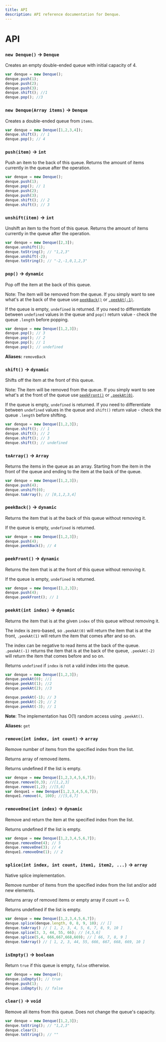 ```yaml
---
title: API
description: API reference documentation for Denque.
---
```


# API

### `new Denque()` -> `Denque`

Creates an empty double-ended queue with initial capacity of 4.

```js
var denque = new Denque();
denque.push(1);
denque.push(2);
denque.push(3);
denque.shift(); //1
denque.pop(); //3
```


### `new Denque(Array items)` -> `Denque`

Creates a double-ended queue from `items`.

```js
var denque = new Denque([1,2,3,4]);
denque.shift(); // 1
denque.pop(); // 4
```


### `push(item)` -> `int`

Push an item to the back of this queue. Returns the amount of items currently in the queue after the operation.

```js
var denque = new Denque();
denque.push(1);
denque.pop(); // 1
denque.push(2);
denque.push(3);
denque.shift(); // 2
denque.shift(); // 3
```



### `unshift(item)` -> `int`

Unshift an item to the front of this queue. Returns the amount of items currently in the queue after the operation.

```js
var denque = new Denque([2,3]);
denque.unshift(1);
denque.toString(); // "1,2,3"
denque.unshift(-2);
denque.toString(); // "-2,-1,0,1,2,3"
```




### `pop()` -> `dynamic`

Pop off the item at the back of this queue.

Note: The item will be removed from the queue. If you simply want to see what's at the back of the queue use [`peekBack()`](#peekback---dynamic) or [`.peekAt(-1)`](#peekAtint-index---dynamic).

If the queue is empty, `undefined` is returned. If you need to differentiate between `undefined` values in the queue and `pop()` return value -
check the queue `.length` before popping.

```js
var denque = new Denque([1,2,3]);
denque.pop(); // 3
denque.pop(); // 2
denque.pop(); // 1
denque.pop(); // undefined
```

**Aliases:** `removeBack`



### `shift()` -> `dynamic`

Shifts off the item at the front of this queue.

Note: The item will be removed from the queue. If you simply want to see what's at the front of the queue use [`peekFront()`](#peekfront---dynamic) or [`.peekAt(0)`](#peekAtint-index---dynamic).

If the queue is empty, `undefined` is returned. If you need to differentiate between `undefined` values in the queue and `shift()` return value -
check the queue `.length` before shifting.

```js
var denque = new Denque([1,2,3]);
denque.shift(); // 1
denque.shift(); // 2
denque.shift(); // 3
denque.shift(); // undefined
```



### `toArray()` -> `Array`

Returns the items in the queue as an array. Starting from the item in the front of the queue and ending to the item at the back of the queue.

```js
var denque = new Denque([1,2,3]);
denque.push(4);
denque.unshift(0);
denque.toArray(); // [0,1,2,3,4]
```



### `peekBack()` -> `dynamic`

Returns the item that is at the back of this queue without removing it.

If the queue is empty, `undefined` is returned.

```js
var denque = new Denque([1,2,3]);
denque.push(4);
denque.peekBack(); // 4
```



### `peekFront()` -> `dynamic`

Returns the item that is at the front of this queue without removing it.

If the queue is empty, `undefined` is returned.

```js
var denque = new Denque([1,2,3]);
denque.push(4);
denque.peekFront(); // 1
```



### `peekAt(int index)` -> `dynamic`

Returns the item that is at the given `index` of this queue without removing it.

The index is zero-based, so `.peekAt(0)` will return the item that is at the front, `.peekAt(1)` will return
the item that comes after and so on.

The index can be negative to read items at the back of the queue. `.peekAt(-1)` returns the item that is at the back of the queue,
`.peekAt(-2)` will return the item that comes before and so on.

Returns `undefined` if `index` is not a valid index into the queue.

```js
var denque = new Denque([1,2,3]);
denque.peekAt(0); //1
denque.peekAt(1); //2
denque.peekAt(2); //3

denque.peekAt(-1); // 3
denque.peekAt(-2); // 2
denque.peekAt(-3); // 1
```

**Note**: The implementation has O(1) random access using `.peekAt()`.

**Aliases:** `get`



### `remove(int index, int count)` -> `array`

Remove number of items from the specified index from the list.

Returns array of removed items.

Returns undefined if the list is empty.

```js
var denque = new Denque([1,2,3,4,5,6,7]);
denque.remove(0,3); //[1,2,3]
denque.remove(1,2); //[5,6]
var denque1 = new Denque([1,2,3,4,5,6,7]);
denque1.remove(4, 100); //[5,6,7]
```



### `removeOne(int index)` -> `dynamic`

Remove and return the item at the specified index from the list.

Returns undefined if the list is empty.

```js
var denque = new Denque([1,2,3,4,5,6,7]);
denque.removeOne(4); // 5
denque.removeOne(3); // 4
denque1.removeOne(1); // 2
```



### `splice(int index, int count, item1, item2, ...)` -> `array`

Native splice implementation.

Remove number of items from the specified index from the list and/or add new elements.

Returns array of removed items or empty array if count == 0.

Returns undefined if the list is empty.

```js
var denque = new Denque([1,2,3,4,5,6,7]);
denque.splice(denque.length, 0, 8, 9, 10); // []
denque.toArray() // [ 1, 2, 3, 4, 5, 6, 7, 8, 9, 10 ]
denque.splice(3, 3, 44, 55, 66); // [4,5,6]
denque.splice(5,4, 666,667,668,669); // [ 66, 7, 8, 9 ]
denque.toArray() // [ 1, 2, 3, 44, 55, 666, 667, 668, 669, 10 ]
```



### `isEmpty()` -> `boolean`

Return `true` if this queue is empty, `false` otherwise.

```js
var denque = new Denque();
denque.isEmpty(); // true
denque.push(1);
denque.isEmpty(); // false
```



### `clear()` -> `void`

Remove all items from this queue. Does not change the queue's capacity.

```js
var denque = new Denque([1,2,3]);
denque.toString(); // "1,2,3"
denque.clear();
denque.toString(); // ""
```
